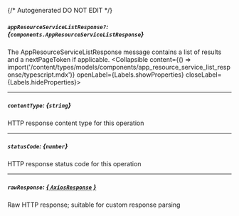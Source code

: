 {/* Autogenerated DO NOT EDIT  */}

##### `appResourceServiceListResponse?`: *{`components.AppResourceServiceListResponse`}*
The AppResourceServiceListResponse message contains a list of results and a nextPageToken if applicable.
<Collapsible content={() => import('/content/types/models/components/app_resource_service_list_response/typescript.mdx')} openLabel={Labels.showProperties} closeLabel={Labels.hideProperties}>
</Collapsible>

---
##### `contentType`: *{`string`}*
HTTP response content type for this operation

---
##### `statusCode`: *{`number`}*
HTTP response status code for this operation

---
##### `rawResponse`: [*{ `AxiosResponse` }*](https://axios-http.com/docs/res_schema)
Raw HTTP response; suitable for custom response parsing


